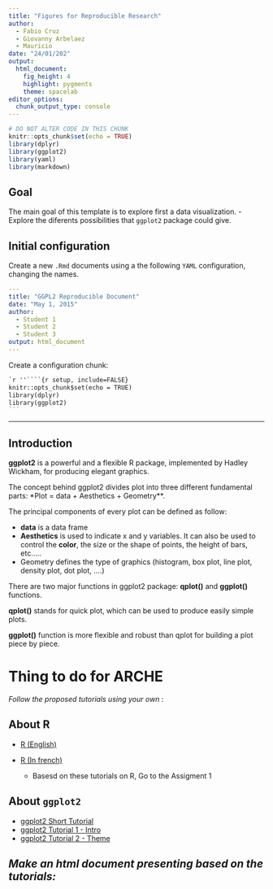 ```yaml
---
title: "Figures for Reproducible Research"
author: 
  - Fabio Cruz 
  - Giovanny Arbelaez
  - Mauricio
date: "24/01/202"
output: 
  html_document: 
    fig_height: 4
    highlight: pygments
    theme: spacelab
editor_options: 
  chunk_output_type: console
---
```


```r
# DO NOT ALTER CODE IN THIS CHUNK
knitr::opts_chunk$set(echo = TRUE)
library(dplyr)
library(ggplot2)
library(yaml)
library(markdown)

```




## Goal

The main goal of this template is to explore first a data visualization.
- Explore the diferents possibilities that `ggplot2` package could give.


## Initial configuration

Create a new `.Rmd` documents using a the following `YAML` configuration, changing the names.

```yaml
---
title: "GGPL2 Reproducible Document"
date: "May 1, 2015"
author:
  - Student 1
  - Student 2
  - Student 3
output: html_document
---
```

Create a configuration chunk:

````markdown
`r ''````{r setup, include=FALSE}
knitr::opts_chunk$set(echo = TRUE)
library(dplyr)
library(ggplot2)
```
````
***

## Introduction

**ggplot2** is a powerful and a flexible R package, implemented by Hadley Wickham, for producing elegant graphics.

The concept behind ggplot2 divides plot into three different fundamental parts: *Plot = data + Aesthetics + Geometry**.

The principal components of every plot can be defined as follow:

- **data** is a data frame
- **Aesthetics** is used to indicate x and y variables. It can also be used to control the **color**, the size or the shape of points, the height of bars, etc…..
- Geometry defines the type of graphics (histogram, box plot, line plot, density plot, dot plot, ….)

There are two major functions in ggplot2 package: **qplot()** and **ggplot()** functions.

**qplot()** stands for quick plot, which can be used to produce easily simple plots.

**ggplot()** function is more flexible and robust than qplot for building a plot piece by piece.


# Thing to do for ARCHE

*Follow the proposed tutorials using your own *:

## About R
- [R (English)](http://r-statistics.co/R-Tutorial.html)
- [R (In french)](https://larmarange.github.io/analyse-R/premier-contact.html)


  - Basesd on these tutorials on R, Go to the Assigment 1




## About `ggplot2`
- [ggplot2 Short Tutorial](http://r-statistics.co/ggplot2-Tutorial-With-R.html)
- [ggplot2 Tutorial 1 - Intro](http://r-statistics.co/Complete-Ggplot2-Tutorial-Part1-With-R-Code.html)
- [ggplot2 Tutorial 2 - Theme](http://r-statistics.co/Complete-Ggplot2-Tutorial-Part2-Customizing-Theme-With-R-Code.html)


*Make an html document presenting based on the tutorials: *
- 




